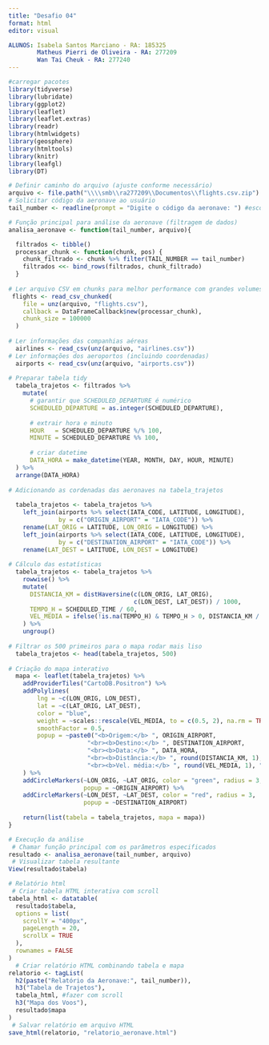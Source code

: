 ---
title: "Desafio 04"
format: html
editor: visual

ALUNOS: Isabela Santos Marciano - RA: 185325
        Matheus Pierri de Oliveira - RA: 277209
        Wan Tai Cheuk - RA: 277240
---

```{r}
#carregar pacotes
library(tidyverse)
library(lubridate)
library(ggplot2)
library(leaflet)
library(leaflet.extras)
library(readr) 
library(htmlwidgets)
library(geosphere)
library(htmltools)
library(knitr)
library(leafgl)
library(DT)

# Definir caminho do arquivo (ajuste conforme necessário)
arquivo <- file.path("\\\\smb\\ra277209\\Documentos\\flights.csv.zip")
# Solicitar código da aeronave ao usuário
tail_number <- readline(prompt = "Digite o código da aeronave: ") #escolher o avião

# Função principal para análise da aeronave (filtragem de dados)    
analisa_aeronave <- function(tail_number, arquivo){ 

  filtrados <- tibble()
  processar_chunk <- function(chunk, pos) {
    chunk_filtrado <- chunk %>% filter(TAIL_NUMBER == tail_number)
    filtrados <<- bind_rows(filtrados, chunk_filtrado)
  }
  
# Ler arquivo CSV em chunks para melhor performance com grandes volumes de dados
 flights <- read_csv_chunked(
    file = unz(arquivo, "flights.csv"),
    callback = DataFrameCallback$new(processar_chunk),
    chunk_size = 100000
  )
 
# Ler informações das companhias aéreas
  airlines <- read_csv(unz(arquivo, "airlines.csv"))
# Ler informações dos aeroportos (incluindo coordenadas)
  airports <- read_csv(unz(arquivo, "airports.csv"))
  
# Preparar tabela tidy
  tabela_trajetos <- filtrados %>%
    mutate(
      # garantir que SCHEDULED_DEPARTURE é numérico
      SCHEDULED_DEPARTURE = as.integer(SCHEDULED_DEPARTURE),
      
      # extrair hora e minuto
      HOUR   = SCHEDULED_DEPARTURE %/% 100,
      MINUTE = SCHEDULED_DEPARTURE %% 100,
      
      # criar datetime
      DATA_HORA = make_datetime(YEAR, MONTH, DAY, HOUR, MINUTE)
  ) %>%
  arrange(DATA_HORA)
  
# Adicionando as cordenadas das aeronaves na tabela_trajetos
  
  tabela_trajetos <- tabela_trajetos %>%
    left_join(airports %>% select(IATA_CODE, LATITUDE, LONGITUDE),
              by = c("ORIGIN_AIRPORT" = "IATA_CODE")) %>%
    rename(LAT_ORIG = LATITUDE, LON_ORIG = LONGITUDE) %>%  
    left_join(airports %>% select(IATA_CODE, LATITUDE, LONGITUDE),
              by = c("DESTINATION_AIRPORT" = "IATA_CODE")) %>%
    rename(LAT_DEST = LATITUDE, LON_DEST = LONGITUDE)
 
# Cálculo das estatísticas 
  tabela_trajetos <- tabela_trajetos %>%
    rowwise() %>%
    mutate(
      DISTANCIA_KM = distHaversine(c(LON_ORIG, LAT_ORIG), 
                                   c(LON_DEST, LAT_DEST)) / 1000,
      TEMPO_H = SCHEDULED_TIME / 60,
      VEL_MEDIA = ifelse(!is.na(TEMPO_H) & TEMPO_H > 0, DISTANCIA_KM / TEMPO_H, NA)
    ) %>%
    ungroup()
  
# Filtrar os 500 primeiros para o mapa rodar mais liso
  tabela_trajetos <- head(tabela_trajetos, 500)
  
# Criação do mapa interativo
  mapa <- leaflet(tabela_trajetos) %>%
    addProviderTiles("CartoDB.Positron") %>%
    addPolylines(
        lng = ~c(LON_ORIG, LON_DEST),
        lat = ~c(LAT_ORIG, LAT_DEST),
        color = "blue",
        weight = ~scales::rescale(VEL_MEDIA, to = c(0.5, 2), na.rm = TRUE),
        smoothFactor = 0.5,
        popup = ~paste0("<b>Origem:</b> ", ORIGIN_AIRPORT,
                      "<br><b>Destino:</b> ", DESTINATION_AIRPORT,
                      "<br><b>Data:</b> ", DATA_HORA,
                      "<br><b>Distância:</b> ", round(DISTANCIA_KM, 1), " km",
                      "<br><b>Vel. média:</b> ", round(VEL_MEDIA, 1), " km/h")
    ) %>%
    addCircleMarkers(~LON_ORIG, ~LAT_ORIG, color = "green", radius = 3,
                     popup = ~ORIGIN_AIRPORT) %>%
    addCircleMarkers(~LON_DEST, ~LAT_DEST, color = "red", radius = 3,
                     popup = ~DESTINATION_AIRPORT)
  
    return(list(tabela = tabela_trajetos, mapa = mapa))
}

# Execução da análise
 # Chamar função principal com os parâmetros especificados
resultado <- analisa_aeronave(tail_number, arquivo)
 # Visualizar tabela resultante
View(resultado$tabela)

# Relatório html
 # Criar tabela HTML interativa com scroll
tabela_html <- datatable(
  resultado$tabela,
  options = list(
    scrollY = "400px",  
    pageLength = 20,     
    scrollX = TRUE       
  ),
  rownames = FALSE
)
  # Criar relatório HTML combinando tabela e mapa
relatorio <- tagList(
  h2(paste("Relatório da Aeronave:", tail_number)),
  h3("Tabela de Trajetos"),
  tabela_html, #fazer com scroll
  h3("Mapa dos Voos"),
  resultado$mapa
)
 # Salvar relatório em arquivo HTML
save_html(relatorio, "relatorio_aeronave.html")
```
